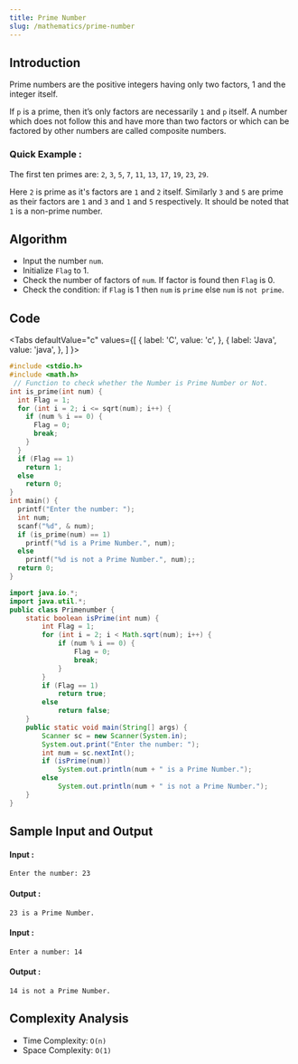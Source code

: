 ```yaml
---
title: Prime Number
slug: /mathematics/prime-number
---
```


## Introduction

Prime numbers are the positive integers having only two factors, 1 and the integer itself.

If `p` is a prime, then it’s only factors are necessarily `1` and `p` itself. A number which does not follow this and have more than two factors or which can be factored by other numbers are called composite numbers.

### Quick Example :

The first ten primes are: `2`, `3`, `5`, `7`, `11`, `13`, `17`, `19`, `23`, `29`.

Here `2` is prime as it's factors are `1` and `2` itself. Similarly `3` and `5` are prime as their factors are `1` and `3` and `1` and `5` respectively.
It should be noted that `1` is a non-prime number.

## Algorithm

 - Input the number `num`.
 - Initialize `Flag` to 1.
 - Check the number of factors of `num`. If factor is found then `Flag` is 0.
 - Check the condition: if `Flag` is 1 then `num` is `prime` else `num` is `not prime`.

## Code 

<Tabs
  defaultValue="c"
  values={[
    { label: 'C', value: 'c', },
    { label: 'Java', value: 'java', },
  ]
}>
<TabItem value="c">

```c
#include <stdio.h>
#include <math.h>
 // Function to check whether the Number is Prime Number or Not.
int is_prime(int num) {
  int Flag = 1;
  for (int i = 2; i <= sqrt(num); i++) {
    if (num % i == 0) {
      Flag = 0;
      break;
    }
  }
  if (Flag == 1)
    return 1;
  else
    return 0;
}
int main() {
  printf("Enter the number: ");
  int num;
  scanf("%d", & num);
  if (is_prime(num) == 1)
    printf("%d is a Prime Number.", num);
  else
    printf("%d is not a Prime Number.", num);;
  return 0;
}
```
</TabItem>

<TabItem value="java">

```java
import java.io.*;
import java.util.*;
public class Primenumber {
    static boolean isPrime(int num) {
        int Flag = 1;
        for (int i = 2; i < Math.sqrt(num); i++) {
            if (num % i == 0) {
                Flag = 0;
                break;
            }
        }
        if (Flag == 1)
            return true;
        else
            return false;
    }
    public static void main(String[] args) {
        Scanner sc = new Scanner(System.in);
        System.out.print("Enter the number: ");
        int num = sc.nextInt();
        if (isPrime(num))
            System.out.println(num + " is a Prime Number.");
        else
            System.out.println(num + " is not a Prime Number.");
    }
}
```
</TabItem>
</Tabs>

## Sample Input and Output 
#### Input :
```
Enter the number: 23
```

#### Output :
```
23 is a Prime Number.
```
#### Input :
```
Enter a number: 14
```
#### Output :
```
14 is not a Prime Number.
```
## Complexity Analysis
- Time Complexity: `O(n)`
- Space Complexity: `O(1)`

